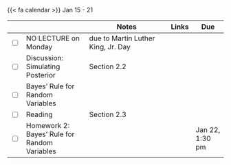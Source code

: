 {{< fa calendar >}} Jan 15 - 21


<table class="table-striped text-left table-bordered" align = "center">

  <thead>
    <th style="width:  3%"></th>
    <th style="width:  30%"></th>
    <th style="width:  40%">Notes</th>
    <th style="width:  8%">Links</th>
    <th style="width:  15%">Due</th>
  </thead>
  
  <tr>
    <td><input type="checkbox" /></td>
    <td> NO LECTURE on Monday  </td>
    <td>due to  Martin Luther King, Jr. Day</td>
    <td></td>
    <td></td>
  </tr>
  
  <tr>
    <td><input type="checkbox" /></td>
    <td> Discussion: Simulating Posterior</td>
    <td>Section 2.2</td>
    <td><a href="https://www.bayesrulesbook.com" target ="_blank"> <i class="fas fa-book" aria-hidden="true"
            title="External Link to the Book" target = "_blank"></i></a></td>
    <td></td>
  </tr>

  <tr>
    <td><input type="checkbox" /></td>
    <td> Bayes' Rule for Random Variables &nbsp; &nbsp; </td>
    <td></td>
    <td><a href="https://mdogucu.github.io/stats115-wi24-slides/week02/2b-bayes-rv.html" target ="_blank"> <i class="fas fa-laptop" aria-hidden="true"
            title="External Link to Slides" target = "_blank"></i></a>
      </td>
    <td></td>
  </tr>
  
  <tr>
    <td><input type="checkbox" /></td>
    <td> Reading </td>
    <td>Section 2.3</td>
    <td><a href="https://www.bayesrulesbook.com" target ="_blank"> <i class="fas fa-book" aria-hidden="true"
            title="External Link to the Book" target = "_blank"></i></a></td>
    <td></td>
  </tr>
  

  
  
  <tr>
    <td><input type="checkbox" /></td>
    <td> Homework 2: Bayes' Rule for Random Variables &nbsp; &nbsp; </td>
    <td></td>
    <td><a href="https://www.gradescope.com/courses/690902/assignments/3873814" target ="_blank"> <i class="fas fa-edit" aria-hidden="true"
            title="External Link to Gradescope" target = "_blank"></i></a></td>
    <td>Jan 22, 1:30 pm</td>
  </tr>
    
        
</table>